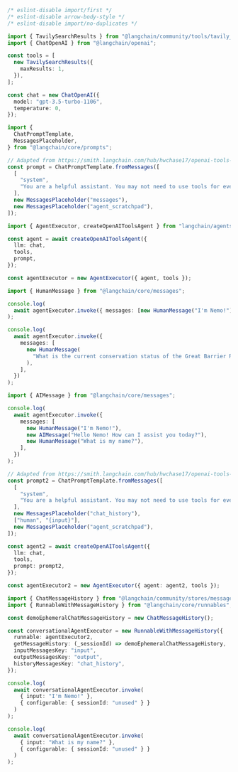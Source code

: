 ```typescript
/* eslint-disable import/first */
/* eslint-disable arrow-body-style */
/* eslint-disable import/no-duplicates */

import { TavilySearchResults } from "@langchain/community/tools/tavily_search";
import { ChatOpenAI } from "@langchain/openai";

const tools = [
  new TavilySearchResults({
    maxResults: 1,
  }),
];

const chat = new ChatOpenAI({
  model: "gpt-3.5-turbo-1106",
  temperature: 0,
});

import {
  ChatPromptTemplate,
  MessagesPlaceholder,
} from "@langchain/core/prompts";

// Adapted from https://smith.langchain.com/hub/hwchase17/openai-tools-agent
const prompt = ChatPromptTemplate.fromMessages([
  [
    "system",
    "You are a helpful assistant. You may not need to use tools for every query - the user may just want to chat!",
  ],
  new MessagesPlaceholder("messages"),
  new MessagesPlaceholder("agent_scratchpad"),
]);

import { AgentExecutor, createOpenAIToolsAgent } from "langchain/agents";

const agent = await createOpenAIToolsAgent({
  llm: chat,
  tools,
  prompt,
});

const agentExecutor = new AgentExecutor({ agent, tools });

import { HumanMessage } from "@langchain/core/messages";

console.log(
  await agentExecutor.invoke({ messages: [new HumanMessage("I'm Nemo!")] })
);

console.log(
  await agentExecutor.invoke({
    messages: [
      new HumanMessage(
        "What is the current conservation status of the Great Barrier Reef?"
      ),
    ],
  })
);

import { AIMessage } from "@langchain/core/messages";

console.log(
  await agentExecutor.invoke({
    messages: [
      new HumanMessage("I'm Nemo!"),
      new AIMessage("Hello Nemo! How can I assist you today?"),
      new HumanMessage("What is my name?"),
    ],
  })
);

// Adapted from https://smith.langchain.com/hub/hwchase17/openai-tools-agent
const prompt2 = ChatPromptTemplate.fromMessages([
  [
    "system",
    "You are a helpful assistant. You may not need to use tools for every query - the user may just want to chat!",
  ],
  new MessagesPlaceholder("chat_history"),
  ["human", "{input}"],
  new MessagesPlaceholder("agent_scratchpad"),
]);

const agent2 = await createOpenAIToolsAgent({
  llm: chat,
  tools,
  prompt: prompt2,
});

const agentExecutor2 = new AgentExecutor({ agent: agent2, tools });

import { ChatMessageHistory } from "@langchain/community/stores/message/in_memory";
import { RunnableWithMessageHistory } from "@langchain/core/runnables";

const demoEphemeralChatMessageHistory = new ChatMessageHistory();

const conversationalAgentExecutor = new RunnableWithMessageHistory({
  runnable: agentExecutor2,
  getMessageHistory: (_sessionId) => demoEphemeralChatMessageHistory,
  inputMessagesKey: "input",
  outputMessagesKey: "output",
  historyMessagesKey: "chat_history",
});

console.log(
  await conversationalAgentExecutor.invoke(
    { input: "I'm Nemo!" },
    { configurable: { sessionId: "unused" } }
  )
);

console.log(
  await conversationalAgentExecutor.invoke(
    { input: "What is my name?" },
    { configurable: { sessionId: "unused" } }
  )
);
```